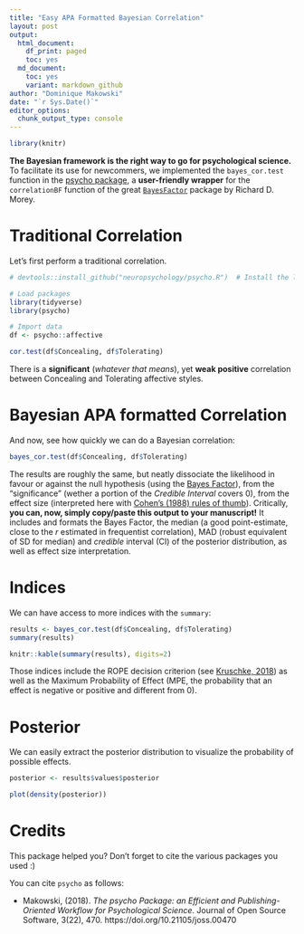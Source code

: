 ```yaml
---
title: "Easy APA Formatted Bayesian Correlation"
layout: post
output:
  html_document:
    df_print: paged
    toc: yes
  md_document:
    toc: yes
    variant: markdown_github
author: "Dominique Makowski"
date: "`r Sys.Date()`"
editor_options: 
  chunk_output_type: console
---
```



```r
library(knitr)
```

**The Bayesian framework is the right way to go for psychological science.** To facilitate its use for newcommers, we implemented the `bayes_cor.test` function in the [psycho package](https://github.com/neuropsychology/psycho.R), a **user-friendly wrapper** for the `correlationBF` function of the great [`BayesFactor`](https://richarddmorey.github.io/BayesFactor/) package by Richard D. Morey.

# Traditional Correlation

Let's first perform a traditional correlation.

```r
# devtools::install_github("neuropsychology/psycho.R")  # Install the latest psycho version

# Load packages
library(tidyverse)
library(psycho)

# Import data
df <- psycho::affective

cor.test(df$Concealing, df$Tolerating)
```

There is a **significant** (*whatever that means*), yet **weak positive** correlation between Concealing and Tolerating affective styles.


# Bayesian APA formatted Correlation

And now, see how quickly we can do a Bayesian correlation: 

```r
bayes_cor.test(df$Concealing, df$Tolerating)
```

The results are roughly the same, but neatly dissociate the likelihood in favour or against the null hypothesis (using the [Bayes Factor](https://www.r-bloggers.com/what-does-a-bayes-factor-feel-like/)), from the "significance" (wether a portion of the *Credible Interval* covers 0), from the effect size (interpreted here with [Cohen's (1988) rules of thumb](https://github.com/neuropsychology/psycho.R/blob/master/R/interpret_r.R#L142)). Critically, **you can, now, simply copy/paste this output to your manuscript!** It includes and formats the Bayes Factor, the median (a good point-estimate, close to the *r* estimated in frequentist correlation), MAD (robust equivalent of SD for median) and *credible* interval (CI) of the posterior distribution, as well as effect size interpretation.

# Indices

We can have access to more indices with the `summary`:

```r
results <- bayes_cor.test(df$Concealing, df$Tolerating)
summary(results)
```
```r
knitr::kable(summary(results), digits=2)
```

Those indices include the ROPE decision criterion (see [Kruschke, 2018](http://journals.sagepub.com/doi/abs/10.1177/2515245918771304)) as well as the Maximum Probability of Effect (MPE, the probability that an effect is negative or positive and different from 0).

# Posterior 

We can easily extract the posterior distribution to visualize the probability of possible effects.

```r
posterior <- results$values$posterior

plot(density(posterior))
```



# Credits

This package helped you? Don't forget to cite the various packages you used :)

You can cite `psycho` as follows:

- Makowski, (2018). *The psycho Package: an Efficient and Publishing-Oriented Workflow for Psychological Science*. Journal of Open Source Software, 3(22), 470. https://doi.org/10.21105/joss.00470
